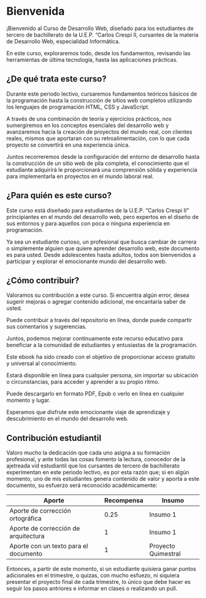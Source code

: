 # Bienvenida {.unnumbered}

¡Bienvenido al Curso de Desarrollo Web, diseñado para los estudiantes de tercero de bachillerato de la U.E.P. “Carlos Crespi II, cursantes de la materia de Desarrollo Web, especialidad Informática.

En este curso, exploraremos todo, desde los fundamentos, revisando las herramientas de última tecnología, hasta las aplicaciones prácticas.

## **¿De qué trata este curso?**

Durante este periodo lectivo, cursaremos fundamentos teóricos básicos de la programación hasta la construcción de sitios web completos utilizando los lenguajes de programación HTML, CSS y JavaScript.

A través de una combinación de teoría y ejercicios prácticos, nos sumergiremos en los conceptos esenciales del desarrollo web y avanzaremos hacia la creación de proyectos del mundo real, con clientes reales, mismos que aportaran con su retroalimentación, con lo que cada proyecto se convertirá en una experiencia única.

Juntos recorreremos desde la configuración del entorno de desarrollo hasta la construcción de un sitio web de pila completa, el conocimiento que el estudiante adquirirá le proporcionará una comprensión sólida y experiencia para implementarla en proyectos en el mundo laboral real.

## **¿Para quién es este curso?**

Este curso está diseñado para estudiantes de la U.E.P. “Carlos Crespi II” principiantes en el mundo del desarrollo web, pero expertos en el diseño de sus entornos y para aquellos con poca o ninguna experiencia en programación.

Ya sea un estudiante curioso, un profesional que busca cambiar de carrera o simplemente alguien que quiere aprender desarrollo web, este documento es para usted. Desde adolescentes hasta adultos, todos son bienvenidos a participar y explorar el emocionante mundo del desarrollo web.

## **¿Cómo contribuir?**

Valoramos su contribución a este curso. Si encuentra algún error, desea sugerir mejoras o agregar contenido adicional, me encantaría saber de usted.

Puede contribuir a través del repositorio en línea, donde puede compartir sus comentarios y sugerencias.

Juntos, podemos mejorar continuamente este recurso educativo para beneficiar a la comunidad de estudiantes y entusiastas de la programación.

Este ebook ha sido creado con el objetivo de proporcionar acceso gratuito y universal al conocimiento.

Estará disponible en línea para cualquier persona, sin importar su ubicación o circunstancias, para acceder y aprender a su propio ritmo.

Puede descargarlo en formato PDF, Epub o verlo en línea en cualquier momento y lugar.

Esperamos que disfrute este emocionante viaje de aprendizaje y descubrimiento en el mundo del desarrollo web.

## **Contribución estudiantil**

Valoro mucho la dedicación que cada uno asigna a su formación profesional, y ante todas las cosas fomento la lectura, conocedor de la ajetreada vid estudiantil que los cursantes de tercero de bachillerato experimentan en este periodo lectivo, es por esta razón que; si en algún momento, uno de mis estudiantes genera contenido de valor y aporta a este documento, su esfuerzo será reconocido académicamente:

| Aporte                                | Recompensa | Insumo              |
|---------------------------------------|------------|---------------------|
| Aporte de corrección ortográfica      | 0.25       | Insumo 1            |
| Aporte de corrección de arquitectura  | 1          | Insumo 1            |
| Aporte con un texto para el documento | 1          | Proyecto Quimestral |

Entonces, a partir de este momento, si un estudiante quisiera ganar puntos adicionales en el trimestre, o quizas, con mucho esfuezo, ni siquiera presentar el proyecto final de cada trimestre, lo único que debe hacer es seguir los pasos antriores e informar en clases o realizando un pull.